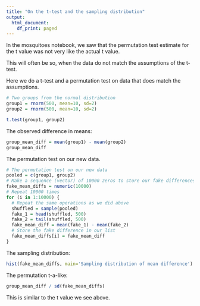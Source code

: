 ```yaml
---
title: "On the t-test and the sampling distribution"
output:
  html_document:
    df_print: paged
---
```


In the mosquitoes notebook, we saw that the permutation test estimate for the t value was not very like the actual t value.

This will often be so, when the data do not match the assumptions of the t-test.

Here we do a t-test and a permutation test on data that does match the assumptions.

```r
# Two groups from the normal distribution
group1 = rnorm(500, mean=10, sd=2)
group2 = rnorm(500, mean=10, sd=2)
```

```r
t.test(group1, group2)
```

The observed difference in means:

```r
group_mean_diff = mean(group1) - mean(group2)
group_mean_diff
```

The permutation test on our new data.

```r
# The permutation test on our new data
pooled = c(group1, group2)
# Make a sequence (vector) of 10000 zeros to store our fake differences
fake_mean_diffs = numeric(10000)
# Repeat 10000 times
for (i in 1:10000) {
  # Repeat the same operations as we did above
  shuffled = sample(pooled)
  fake_1 = head(shuffled, 500)
  fake_2 = tail(shuffled, 500)
  fake_mean_diff = mean(fake_1) - mean(fake_2)
  # Store the fake difference in our list 
  fake_mean_diffs[i] = fake_mean_diff
}
```

The sampling distribution:

```r
hist(fake_mean_diffs, main='Sampling distribution of mean difference')
```

The permutation t-a-like:

```r
group_mean_diff / sd(fake_mean_diffs)
```

This is similar to the t value we see above.